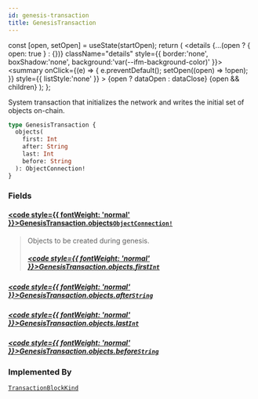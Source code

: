 ```yaml
---
id: genesis-transaction
title: GenesisTransaction
---
```









  const [open, setOpen] = useState(startOpen);
  return (
    <details {...(open ? { open: true } : {})} className="details" style={{ border:'none', boxShadow:'none', background:'var(--ifm-background-color)' }}>
      <summary
        onClick={(e) => {
          e.preventDefault();
          setOpen((open) => !open);
        }}
        style={{ listStyle:'none' }}
      >
      {open ? dataOpen : dataClose}
      </summary>
      {open && children}
    </details>
  );
};








System transaction that initializes the network and writes the initial set of objects on-chain.


```graphql
type GenesisTransaction {
  objects(
    first: Int
    after: String
    last: Int
    before: String
  ): ObjectConnection!
}
```




### Fields

#### [<code style={{ fontWeight: 'normal' }}>GenesisTransaction.<b>objects</b></code>](#)<Bullet />[`ObjectConnection!`](/references/sui-api/sui-graphql/reference/objects/object-connection) <Badge class="badge badge--secondary" text="non-null"/> <Badge class="badge badge--secondary" text="object"/> 
> 
> 
> Objects to be created during genesis.
> ##### [<code style={{ fontWeight: 'normal' }}>GenesisTransaction.objects.<b>first</b></code>](#)<Bullet />[`Int`](/references/sui-api/sui-graphql/reference/scalars/int) <Badge class="badge badge--secondary" text="scalar"/> 
> 
> 
> 
> 

##### [<code style={{ fontWeight: 'normal' }}>GenesisTransaction.objects.<b>after</b></code>](#)<Bullet />[`String`](/references/sui-api/sui-graphql/reference/scalars/string) <Badge class="badge badge--secondary" text="scalar"/> 
> 
> 
> 
> 

##### [<code style={{ fontWeight: 'normal' }}>GenesisTransaction.objects.<b>last</b></code>](#)<Bullet />[`Int`](/references/sui-api/sui-graphql/reference/scalars/int) <Badge class="badge badge--secondary" text="scalar"/> 
> 
> 
> 
> 

##### [<code style={{ fontWeight: 'normal' }}>GenesisTransaction.objects.<b>before</b></code>](#)<Bullet />[`String`](/references/sui-api/sui-graphql/reference/scalars/string) <Badge class="badge badge--secondary" text="scalar"/> 
> 
> 
> 
> 



### Implemented By

[`TransactionBlockKind`](/references/sui-api/sui-graphql/reference/unions/transaction-block-kind)  <Badge class="badge badge--secondary" text="union"/>

